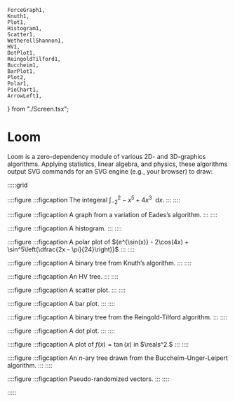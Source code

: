 	ForceGraph1,
	Knuth1,
	Plot1,
	Histogram1,
	Scatter1,
	WetherellShannon1,
	HV1,
	DotPlot1,
	ReingoldTilford1,
	Buccheim1,
	BarPlot1,
	Plot2,
	Polar1,
	PieChart1,
	ArrowLeft1,
} from "./Screen.tsx";

# Loom
Loom is a zero-dependency module of various 2D- and 3D-graphics algorithms. Applying statistics, linear algebra, and physics, these algorithms output SVG commands for an SVG engine (e.g., your browser) to draw:

:::::grid

::::figure
<Plot2/>
:::figcaption
The integeral $\int_{-2}^2 -x^5 + 4x^3 ~~ {\text{d}}x$.
:::
::::

::::figure
<ForceGraph1/>
:::figcaption
A graph from a variation of Eades’s algorithm.
:::
::::

::::figure
<Histogram1/>
:::figcaption
A histogram.
:::
::::


::::figure
<Polar1/>
:::figcaption
A polar plot of ${e^{\sin(x)} - 2\cos(4x) + \sin^5\left(\dfrac{2x - \pi}{24}\right)}$
:::
::::


::::figure
<Knuth1/>
:::figcaption
A binary tree from Knuth’s algorithm.
:::
::::

::::figure
<HV1/>
:::figcaption
An HV tree.
:::
::::

::::figure
<Scatter1/>
:::figcaption
A scatter plot.
:::
::::

::::figure
<BarPlot1/>
:::figcaption
A bar plot.
:::
::::

::::figure
<ReingoldTilford1/>
:::figcaption
A binary tree from the Reingold-Tilford algorithm.
:::
::::

::::figure
<DotPlot1/>
:::figcaption
A dot plot.
:::
::::

::::figure
<Plot1/>
:::figcaption
A plot of $f(x) = \tan(x)$ in $\reals^2.$
:::
::::

::::figure
<Buccheim1/>
:::figcaption
An $n$-ary tree drawn from the Buccheim-Unger-Leipert algorithm.
:::
::::


::::figure
<ArrowLeft1/>
:::figcaption
Pseudo-randomized vectors.
:::
::::

:::::